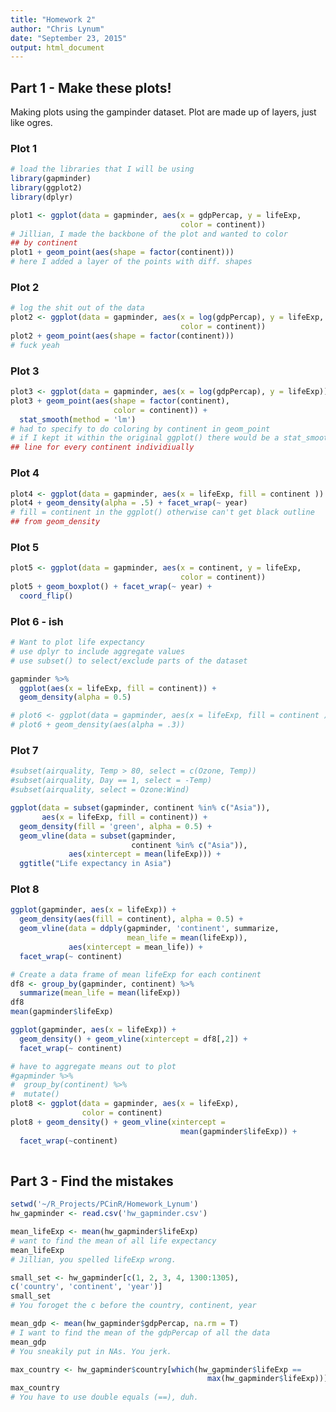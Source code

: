 ```yaml
---
title: "Homework 2"
author: "Chris Lynum"
date: "September 23, 2015"
output: html_document
---
```


## Part 1 - Make these plots!

Making plots using the gampinder dataset.
Plot are made up of layers, just like ogres.

### Plot 1

```r
# load the libraries that I will be using
library(gapminder)
library(ggplot2)
library(dplyr)
```



```r
plot1 <- ggplot(data = gapminder, aes(x = gdpPercap, y = lifeExp,
                                      color = continent))
# Jillian, I made the backbone of the plot and wanted to color
## by continent
plot1 + geom_point(aes(shape = factor(continent)))
# here I added a layer of the points with diff. shapes
```

### Plot 2

```r
# log the shit out of the data
plot2 <- ggplot(data = gapminder, aes(x = log(gdpPercap), y = lifeExp,
                                      color = continent))
plot2 + geom_point(aes(shape = factor(continent)))
# fuck yeah
```

### Plot 3

```r
plot3 <- ggplot(data = gapminder, aes(x = log(gdpPercap), y = lifeExp))
plot3 + geom_point(aes(shape = factor(continent),
                       color = continent)) + 
  stat_smooth(method = 'lm')
# had to specify to do coloring by continent in geom_point
# if I kept it within the original ggplot() there would be a stat_smooth
## line for every continent individiually
```

### Plot 4

```r
plot4 <- ggplot(data = gapminder, aes(x = lifeExp, fill = continent ))
plot4 + geom_density(alpha = .5) + facet_wrap(~ year)
# fill = continent in the ggplot() otherwise can't get black outline
## from geom_density
```


### Plot 5

```r
plot5 <- ggplot(data = gapminder, aes(x = continent, y = lifeExp,
                                      color = continent))
plot5 + geom_boxplot() + facet_wrap(~ year) +
  coord_flip() 
```




### Plot 6 - ish
```r
# Want to plot life expectancy
# use dplyr to include aggregate values
# use subset() to select/exclude parts of the dataset

gapminder %>%
  ggplot(aes(x = lifeExp, fill = continent)) + 
  geom_density(alpha = 0.5)

# plot6 <- ggplot(data = gapminder, aes(x = lifeExp, fill = continent ))
# plot6 + geom_density(aes(alpha = .3))
```

### Plot 7

```r
#subset(airquality, Temp > 80, select = c(Ozone, Temp))
#subset(airquality, Day == 1, select = -Temp)
#subset(airquality, select = Ozone:Wind)

ggplot(data = subset(gapminder, continent %in% c("Asia")),
       aes(x = lifeExp, fill = continent)) +
  geom_density(fill = 'green', alpha = 0.5) +
  geom_vline(data = subset(gapminder,
                           continent %in% c("Asia")),
             aes(xintercept = mean(lifeExp))) +
  ggtitle("Life expectancy in Asia")

```


### Plot 8
```r
ggplot(gapminder, aes(x = lifeExp)) + 
  geom_density(aes(fill = continent), alpha = 0.5) + 
  geom_vline(data = ddply(gapminder, 'continent', summarize,
                          mean_life = mean(lifeExp)),
             aes(xintercept = mean_life)) +
  facet_wrap(~ continent)
```


```r
# Create a data frame of mean lifeExp for each continent
df8 <- group_by(gapminder, continent) %>%
  summarize(mean_life = mean(lifeExp))
df8
mean(gapminder$lifeExp)

ggplot(gapminder, aes(x = lifeExp)) +
  geom_density() + geom_vline(xintercept = df8[,2]) + 
  facet_wrap(~ continent)

```

```r
# have to aggregate means out to plot
#gapminder %>%
#  group_by(continent) %>%
#  mutate()
plot8 <- ggplot(data = gapminder, aes(x = lifeExp),
                color = continent)
plot8 + geom_density() + geom_vline(xintercept =
                                      mean(gapminder$lifeExp)) +
  facet_wrap(~continent)
  
```


## Part 3 - Find the mistakes

```r
setwd('~/R_Projects/PCinR/Homework_Lynum')
hw_gapminder <- read.csv('hw_gapminder.csv')
```

```r
mean_lifeExp <- mean(hw_gapminder$lifeExp)
# want to find the mean of all life expectancy
mean_lifeExp
# Jillian, you spelled lifeExp wrong. 
```


```r
small_set <- hw_gapminder[c(1, 2, 3, 4, 1300:1305),
c('country', 'continent', 'year')]
small_set
# You foroget the c before the country, continent, year
```


```r
mean_gdp <- mean(hw_gapminder$gdpPercap, na.rm = T)
# I want to find the mean of the gdpPercap of all the data
mean_gdp
# You sneakily put in NAs. You jerk.
```

```r
max_country <- hw_gapminder$country[which(hw_gapminder$lifeExp == 
                                            max(hw_gapminder$lifeExp))]
max_country
# You have to use double equals (==), duh. 
```

